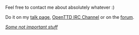 {{en/Archive/Community/Users/Userbox Admin}}
Feel free to contact me about absolutely whatever :)

Do it on my [[en/MeusH|talk page]], [irc://irc.oftc.net/openttd OpenTTD IRC Channel] or on the [http://tt-forums.net forum].

''[[en/MeusH/Graphs|Some not important stuff]]''